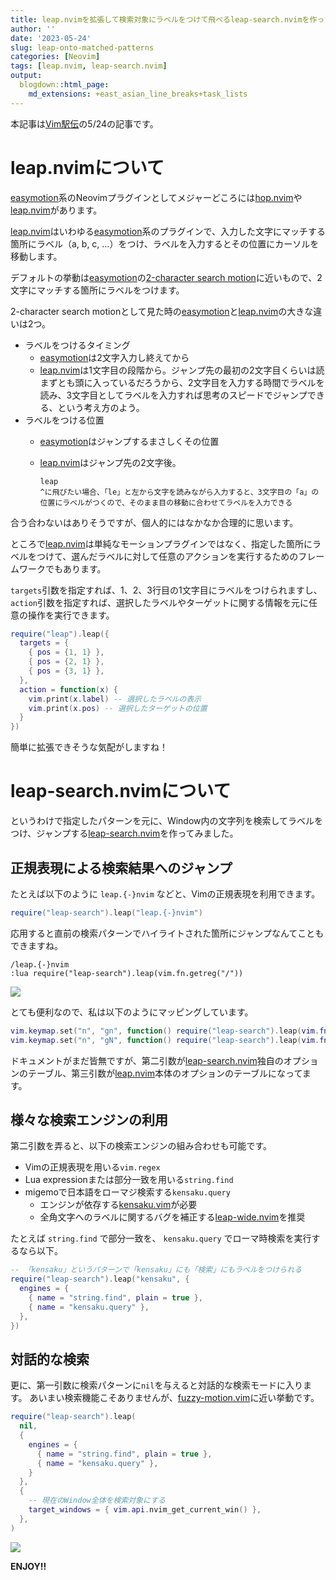 ```yaml
---
title: leap.nvimを拡張して検索対象にラベルをつけて飛べるleap-search.nvimを作った
author: ''
date: '2023-05-24'
slug: leap-onto-matched-patterns
categories: [Neovim]
tags: [leap.nvim, leap-search.nvim]
output:
  blogdown::html_page:
    md_extensions: +east_asian_line_breaks+task_lists
---
```


[leap.nvim]: https://github.com/ggandor/leap.nvim
[leap-search.nvim]: https://github.com/atusy/leap-search.nvim
[hop.nvim]: https://github.com/phaazon/hop.nvim
[easymotion]: https://github.com/easymotion/vim-easymotion

本記事は[Vim駅伝](https://vim-jp.org/ekiden/)の5/24の記事です。

# leap.nvimについて

[easymotion][]系のNeovimプラグインとしてメジャーどころには[hop.nvim][]や[leap.nvim][]があります。

[leap.nvim][]はいわゆる[easymotion][]系のプラグインで、入力した文字にマッチする箇所にラベル（a, b, c, ...）をつけ、ラベルを入力するとその位置にカーソルを移動します。

デフォルトの挙動は[easymotion][]の[2-character search motion](https://github.com/easymotion/vim-easymotion#2-character-search-motion)に近いもので、2文字にマッチする箇所にラベルをつけます。

2-character search motionとして見た時の[easymotion][]と[leap.nvim]の大きな違いは2つ。

- ラベルをつけるタイミング
    - [easymotion][]は2文字入力し終えてから
    - [leap.nvim][]は1文字目の段階から。ジャンプ先の最初の2文字目くらいは読まずとも頭に入っているだろうから、2文字目を入力する時間でラベルを読み、3文字目としてラベルを入力すれば思考のスピードでジャンプできる、という考え方のよう。
- ラベルをつける位置
    - [easymotion][]はジャンプするまさしくその位置
    - [leap.nvim][]はジャンプ先の2文字後。

      ```
      leap
      ^に飛びたい場合、「le」と左から文字を読みながら入力すると、3文字目の「a」の位置にラベルがつくので、そのまま目の移動に合わせてラベルを入力できる
      ```

合う合わないはありそうですが、個人的にはなかなか合理的に思います。

ところで[leap.nvim]は単純なモーションプラグインではなく、指定した箇所にラベルをつけて、選んだラベルに対して任意のアクションを実行するためのフレームワークでもあります。

`targets`引数を指定すれば、1、2、3行目の1文字目にラベルをつけられますし、`action`引数を指定すれば、選択したラベルやターゲットに関する情報を元に任意の操作を実行できます。

``` lua
require("leap").leap({
  targets = {
    { pos = {1, 1} },
    { pos = {2, 1} },
    { pos = {3, 1} },
  },
  action = function(x) {
    vim.print(x.label) -- 選択したラベルの表示
    vim.print(x.pos) -- 選択したターゲットの位置
  }
})
```

簡単に拡張できそうな気配がしますね！

# leap-search.nvimについて

というわけで指定したパターンを元に、Window内の文字列を検索してラベルをつけ、ジャンプする[leap-search.nvim][]を作ってみました。

## 正規表現による検索結果へのジャンプ

たとえば以下のように `leap.{-}nvim` などと、Vimの正規表現を利用できます。

``` lua
require("leap-search").leap("leap.{-}nvim")
```

応用すると直前の検索パターンでハイライトされた箇所にジャンプなんてこともできますね。

``` vim
/leap.{-}nvim
:lua require("leap-search").leap(vim.fn.getreg("/"))
```

![](images/leap-search-slash.gif)

とても便利なので、私は以下のようにマッピングしています。

``` lua
vim.keymap.set("n", "gn", function() require("leap-search").leap(vim.fn.getreg("/")) end)
vim.keymap.set("n", "gN", function() require("leap-search").leap(vim.fn.getreg("/"), {}, { backward = true }) end)
```

ドキュメントがまだ皆無ですが、第二引数が[leap-search.nvim][]独自のオプションのテーブル、第三引数が[leap.nvim][]本体のオプションのテーブルになってます。

## 様々な検索エンジンの利用

第二引数を弄ると、以下の検索エンジンの組み合わせも可能です。

- Vimの正規表現を用いる`vim.regex`
- Lua expressionまたは部分一致を用いる`string.find`
- migemoで日本語をローマジ検索する`kensaku.query`
    - エンジンが依存する[kensaku.vim](https://github.com/lambdalisue/kensaku.vim)が必要
    - 全角文字へのラベルに関するバグを補正する[leap-wide.nvim](https://github.com/atusy/leap-wide.nvim)を推奨

たとえば `string.find` で部分一致を、 `kensaku.query` でローマ時検索を実行するなら以下。

``` lua
-- 「kensaku」というパターンで「kensaku」にも「検索」にもラベルをつけられる
require("leap-search").leap("kensaku", {
  engines = {
    { name = "string.find", plain = true },
    { name = "kensaku.query" },
  },
})
```

## 対話的な検索

更に、第一引数に検索パターンに`nil`を与えると対話的な検索モードに入ります。
あいまい検索機能こそありませんが、[fuzzy-motion.vim](https://github.com/yuki-yano/fuzzy-motion.vim)に近い挙動です。

``` lua
require("leap-search").leap(
  nil,
  {
    engines = {
      { name = "string.find", plain = true },
      { name = "kensaku.query" },
    }
  },
  {
    -- 現在のWindow全体を検索対象にする
    target_windows = { vim.api.nvim_get_current_win() },
  },
)
```

![](images/leap-search-interactive.gif)

**ENJOY!!**
